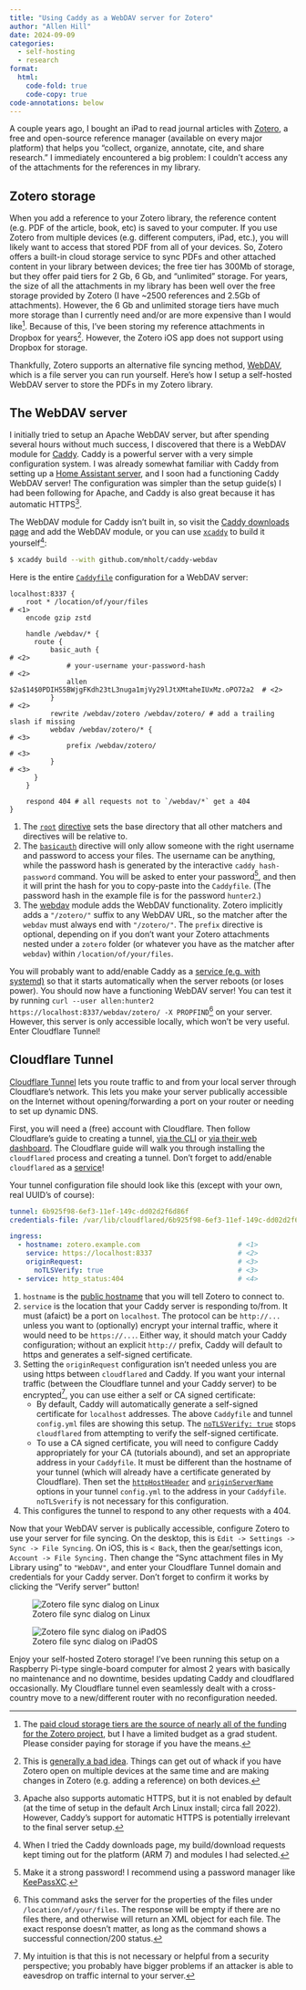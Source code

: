 ```yaml
---
title: "Using Caddy as a WebDAV server for Zotero"
author: "Allen Hill"
date: 2024-09-09
categories:
  - self-hosting
  - research
format:
  html:
    code-fold: true
    code-copy: true
code-annotations: below
---
```


A couple years ago, I bought an iPad to read journal articles with [Zotero](https://www.zotero.org/), a free and open-source reference manager (available on every major platform) that helps you "collect, organize, annotate, cite, and share research." I immediately encountered a big problem: I couldn't access any of the attachments for the references in my library.

## Zotero storage

When you add a reference to your Zotero library, the reference content (e.g. PDF of the article, book, etc) is saved to your computer. If you use Zotero from multiple devices (e.g. different computers, iPad, etc.), you will likely want to access that stored PDF from all of your devices. So, Zotero offers a built-in cloud storage service to sync PDFs and other attached content in your library between devices; the free tier has 300Mb of storage, but they offer paid tiers for 2 Gb, 6 Gb, and "unlimited" storage. For years, the size of all the attachments in my library has been well over the free storage provided by Zotero (I have ~2500 references and 2.5Gb of attachments). However, the 6 Gb and unlimited storage tiers have much more storage than I currently need and/or are more expensive than I would like[^price]. Because of this, I've been storing my reference attachments in Dropbox for years[^issues]. However, the Zotero iOS app does not support using Dropbox for storage.

[^issues]: This is [generally a bad idea](https://www.zotero.org/support/kb/data_directory_in_cloud_storage_folder). Things can get out of whack if you have Zotero open on multiple devices at the same time and are making changes in Zotero (e.g. adding a reference) on both devices.
[^price]: The [paid cloud storage tiers are the source of nearly all of the funding for the Zotero project](https://forums.zotero.org/discussion/comment/375087/#Comment_375087), but I have a limited budget as a grad student. Please consider paying for storage if you have the means.

Thankfully, Zotero supports an alternative file syncing method, [WebDAV](https://en.wikipedia.org/wiki/WebDAV), which is a file server you can run yourself. Here's how I setup a self-hosted WebDAV server to store the PDFs in my Zotero library.

## The WebDAV server

I initially tried to setup an Apache WebDAV server, but after spending several hours without much success, I discovered that there is a WebDAV module for [Caddy](https://caddyserver.com/). Caddy is a powerful server with a very simple configuration system. I was already somewhat familiar with Caddy from setting up a [Home Assistant server](https://www.home-assistant.io/), and I soon had a functioning Caddy WebDAV server! The configuration was simpler than the setup guide(s) I had been following for Apache, and Caddy is also great because it has automatic HTTPS[^2].

[^2]: Apache also supports automatic HTTPS, but it is not enabled by default (at the time of setup in the default Arch Linux install; circa fall 2022). However, Caddy's support for automatic HTTPS is potentially irrelevant to the final server setup.

The WebDAV module for Caddy isn't built in, so visit the [Caddy downloads page](https://caddyserver.com/download) and add the WebDAV module, or you can use [`xcaddy`](https://caddyserver.com/docs/build#xcaddy) to build it yourself[^3]:

```bash
$ xcaddy build --with github.com/mholt/caddy-webdav
```

[^3]: When I tried the Caddy downloads page, my build/download requests kept timing out for the platform (ARM 7) and modules I had selected.

Here is the entire [`Caddyfile`](https://caddyserver.com/docs/caddyfile) configuration for a WebDAV server:

```.default
localhost:8337 {
    root * /location/of/your/files                                                # <1>
    encode gzip zstd

    handle /webdav/* {
      route {
          basic_auth {                                                            # <2>
              # your-username your-password-hash                                  # <2>
              allen $2a$14$0PDIH55BWjgFKdh23tL3nuga1mjVy29lJtXMtaheIUxMz.oPO72a2  # <2>
          }                                                                       # <2>
          rewrite /webdav/zotero /webdav/zotero/ # add a trailing slash if missing
          webdav /webdav/zotero/* {                                               # <3>
              prefix /webdav/zotero/                                              # <3>
          }                                                                       # <3>
      }
    }

    respond 404 # all requests not to `/webdav/*` get a 404
}
```
1. The [`root`](https://caddyserver.com/docs/caddyfile/directives/root) [directive](https://caddyserver.com/docs/caddyfile/directives) sets the base directory that all other matchers and directives will be relative to.
2. The [`basicauth`](https://caddyserver.com/docs/caddyfile/directives/basic_auth) directive will only allow someone with the right username and password to access your files. The username can be anything, while the password hash is generated by the interactive `caddy hash-password` command. You will be asked to enter your password[^4], and then it will print the hash for you to copy-paste into the `Caddyfile`. (The password hash in the example file is for the password `hunter2`.)
3. The [webdav](github.com/mholt/caddy-webdav) module adds the WebDAV functionality. Zotero implicitly adds a `"/zotero/"` suffix to any WebDAV URL, so the matcher after the `webdav` must always end with `"/zotero/"`. The `prefix` directive is optional, depending on if you don't want your Zotero attachments nested under a `zotero` folder (or whatever you have as the matcher after `webdav`) within `/location/of/your/files`.

[^4]: Make it a strong password! I recommend using a password manager like [KeePassXC](https://keepassxc.org/).

[You will probably want to add/enable Caddy as a [service (e.g. with systemd)](https://caddyserver.com/docs/running) so that it starts automatically when the server reboots (or loses power).]{.aside}
You should now have a functioning WebDAV server! You can test it by running `curl --user allen:hunter2 https://localhost:8337/webdav/zotero/ -X PROPFIND`[^test-command-explain] on your server. However, this server is only accessible locally, which won't be very useful. Enter Cloudflare Tunnel!

[^test-command-explain]: This command asks the server for the properties of the files under `/location/of/your/files`. The response will be empty if there are no files there, and otherwise will return an XML object for each file. The exact response doesn't matter, as long as the command shows a successful connection/200 status.

## Cloudflare Tunnel

[Cloudflare Tunnel](https://developers.cloudflare.com/cloudflare-one/connections/connect-networks/) lets you route traffic to and from your local server through Cloudflare's network. This lets you make your server publically accessible on the Internet without opening/forwarding a port on your router or needing to set up dynamic DNS.

First, you will need a (free) account with Cloudflare. Then follow Cloudflare's guide to creating a tunnel, [via the CLI](https://developers.cloudflare.com/cloudflare-one/connections/connect-networks/get-started/create-local-tunnel/) or [via their web dashboard](https://developers.cloudflare.com/cloudflare-one/connections/connect-networks/get-started/create-remote-tunnel/). The Cloudflare guide will walk you through installing the `cloudflared` process and creating a tunnel.
[Don't forget to add/enable `cloudflared` as a [service](https://developers.cloudflare.com/cloudflare-one/connections/connect-networks/configure-tunnels/local-management/as-a-service/)!]{.aside}

Your tunnel configuration file should look like this (except with your own, real UUID's of course):

```.yaml
tunnel: 6b925f98-6ef3-11ef-149c-dd02d2f6d86f
credentials-file: /var/lib/cloudflared/6b925f98-6ef3-11ef-149c-dd02d2f6d86f.json

ingress:
  - hostname: zotero.example.com                        # <1>
    service: https://localhost:8337                     # <2>
    originRequest:                                      # <3>
      noTLSVerify: true                                 # <3>
  - service: http_status:404                            # <4>
```
(@) `hostname` is the [public hostname](https://developers.cloudflare.com/cloudflare-one/connections/connect-networks/routing-to-tunnel/)
  that you will tell Zotero to connect to.
(@) `service` is the location that your Caddy server is responding to/from. It must (afaict) be a port on `localhost`. The protocol can be `http://...` unless you want to (optionally) encrypt your internal traffic, where it would need to be `https://...`. Either way, it should match your Caddy configuration; without an explicit `http://` prefix, Caddy will default to https and generates a self-signed certificate.
(@) Setting the `originRequest` configuration isn't needed unless you are using https between `cloudflared` and Caddy.
    If you want your internal traffic (between the
    Cloudflare tunnel and your Caddy server) to be encrypted[^5], you can use either a self
    or CA signed certificate:`<br/><ul><li>`{=html}
    By default, Caddy will automatically generate a self-signed certificate for `localhost` addresses. The above `Caddyfile` and tunnel `config.yml` files are showing this setup. The [`noTLSVerify: true`](https://developers.cloudflare.com/cloudflare-one/connections/connect-networks/configure-tunnels/origin-configuration/#notlsverify) stops `cloudflared` from attempting to verify the self-signed certificate.`</li><li>`{=html}
    To use a CA signed certificate, you will need to configure Caddy appropriately for your CA (tutorials abound), and set an appropriate address in your `Caddyfile`. It must be different than the hostname of your tunnel (which will already have a certificate generated by Cloudflare). Then set the [`httpHostHeader`](https://developers.cloudflare.com/cloudflare-one/connections/connect-networks/configure-tunnels/origin-configuration/#httphostheader) and [`originServerName`](https://developers.cloudflare.com/cloudflare-one/connections/connect-networks/configure-tunnels/origin-configuration/#originservername) options in your tunnel `config.yml` to the address in your `Caddyfile`. `noTLSverify` is not necessary for this configuration.`</li></ul>`{=html}
(@) This configures the tunnel to respond to any other requests with a 404.

[^5]: My intuition is that this is not necessary or helpful from a security perspective; you probably have bigger problems if an attacker is able to eavesdrop on traffic internal to your server.

Now that your WebDAV server is publically accessible, configure Zotero to use your server for file syncing. On the desktop, this is `Edit -> Settings -> Sync -> File Syncing`. On iOS, this is `< Back`, then the gear/settings icon, `Account -> File Syncing.` Then change the "Sync attachment files in My Library using" to `"WebDAV"`, and enter your Cloudflare Tunnel domain and credentials for your Caddy server. Don't forget to confirm it works by clicking the "Verify server" button!

::: {layout-ncol=2}
![Zotero file sync dialog on Linux](zotero-linux-sync.png)

![Zotero file sync dialog on iPadOS](zotero-ipad-sync.jpg)
:::

Enjoy your self-hosted Zotero storage! I've been running this setup on a Raspberry Pi-type single-board computer for almost 2 years with basically no maintenance and no downtime, besides updating Caddy and cloudflared occasionally. My Cloudflare tunnel even seamlessly dealt with a cross-country move to a new/different router with no reconfiguration needed.
